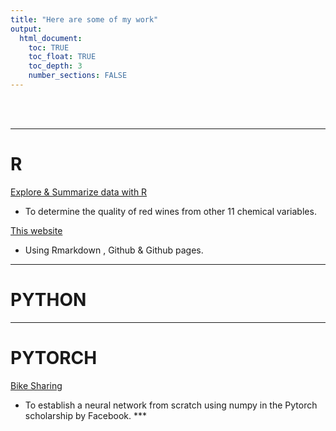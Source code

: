 ```yaml
---
title: "Here are some of my work"
output: 
  html_document:
    toc: TRUE
    toc_float: TRUE
    toc_depth: 3
    number_sections: FALSE
---
```


<br><br>



***
# R

[Explore & Summarize data with R](./Explore_summarize_project/)

- To determine the quality of red wines from other 11 chemical variables. 

[This website](https://github.com/hindamosh/hindamosh.github.io)

- Using Rmarkdown , Github & Github pages.

***

# PYTHON

***

# PYTORCH
[Bike Sharing ](./Bike_sharing_Pytorch/)

- To establish a neural network from scratch using numpy in the Pytorch scholarship by Facebook. 
***



